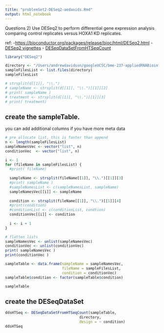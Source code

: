 ```yaml
---
title: "problemSet2-DESeq2-aedavids.Rmd"
output: html_notebook
---
```


Questions 2) Use DESeq2 to perform differential gene expression analysis comparing control replicates versus HOXA1 KD replicates. 

ref:
-[https://bioconductor.org/packages/release/bioc/html/DESeq2.html](https://bioconductor.org/packages/release/bioc/html/DESeq2.html)
- [DESeq2 vignettes](http://www.bioconductor.org/packages/release/bioc/vignettes/DESeq2/inst/doc/DESeq2.html#pre-filtering)
- [DESeqDataSetFromHTSeqCount](https://www.rdocumentation.org/packages/DESeq/versions/1.24.0/topics/DESeqDataSet-class)

```r
library("DESeq2")
```

```r
directory <- "/Users/andrewdavidson/googleUCSC/bme-237-appliedRNABioinformatics/homework/problemSet2/data/reads/htseq-counts.out"
sampleFilesList <- list.files(directory)
sampleFilesList
```

```r
# strsplit(d[[1]], "\\.")
# sampleName <- strsplit(d[[1]], "\\.")[[1]][2]
# print( sampleName )
# treatment <- strsplit(d[[1]], "\\.")[[1]][3]
# print( treatment)
```

## create the sampleTable. 
you can add additional columns if you have more meta data
```r
# pre allocate list, this is faster than append
n <- length(sampleFilesList)
sampleNamesVec <- vector("list", n)
conditionVec  <- vector("list", n)

i <- 1
for (fileName in sampleFilesList) {
  #print( fileName)
  
  sampleName <- strsplit(fileName[[1]], "\\.")[[1]][3]
  #print( sampleName )
  #sampleNamesList <- c(sampleNamesList, sampleName)
  sampleNamesVec[[i]] <- sampleName
  
  condition <- strsplit(fileName[[1]], "\\.")[[1]][4]
  #print(condition)
  #conditionList <- c(conditionList, condtion)
  conditionVec[[i]] <- condition
  
  i <- i + 1
}

# flatten lists
sampleNamesVec <- unlist(sampleNamesVec)
conditionVec <- unlist(conditionVec)
print( sampleNamesVec )
print(conditionVec )
```

```r
sampleTable <- data.frame(sampleName = sampleNamesVec,
                          fileName = sampleFilesList,
                          condition = conditionVec)
sampleTable$condition <- factor(sampleTable$condition)

sampleTable
```


## create the DESeqDataSet
```r
ddsHTSeq <- DESeqDataSetFromHTSeqCount(sampleTable, 
                                  directory, 
                                  design = ~ condition)
ddsHTSeq
```

